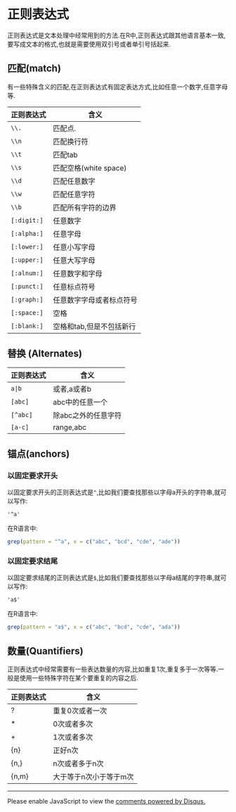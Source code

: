 # 正则表达式 {#regularexpression}

正则表达式是文本处理中经常用到的方法.在R中,正则表达式跟其他语言基本一致,要写成文本的格式,也就是需要使用双引号或者单引号括起来.

<!-- ## 元字符 -->

<!-- 在正则表达式中有一些字符是有特殊含义的,比如点(.),如果只写点,它代表任意字符,这些称之为元字符.正则表达式中就有很多这样元字符,总结如下. -->

<!-- |正则表达式|含义           | -->
<!-- |----------|---------------| -->
<!-- |.         |任意字符| -->
<!-- |^         |匹配字符的开始位置| -->
<!-- |$         |匹配字符的结束位置| -->
<!-- |$         |匹配字符的结束位置| -->

## 匹配(match)

有一些特殊含义的匹配,在正则表达式有固定表达方式,比如任意一个数字,任意字母等.

|正则表达式|含义           |
|----------|---------------|
|`\\.`         |匹配点.|
|`\\n`         |匹配换行符|
|`\\t`         |匹配tab|
|`\\s`         |匹配空格(white space)|
|`\\d`         |匹配任意数字|
|`\\w`         |匹配任意字符|
|`\\b`         |匹配所有字符的边界|
|`[:digit:]`   |任意数字|
|`[:alpha:]`   |任意字母|
|`[:lower:]`   |任意小写字母|
|`[:upper:]`   |任意大写字母|
|`[:alnum:]`   |任意数字和字母|
|`[:punct:]`   |任意标点符号|
|`[:graph:]`   |任意数字字母或者标点符号|
|`[:space:]`   |空格|
|`[:blank:]`   |空格和tab,但是不包括新行|

## 替换 (Alternates)

|正则表达式|含义           |
|----------|---------------|
|`a|b`         |或者,a或者b|
|`[abc]`       |abc中的任意一个|
|`[^abc]`      |除abc之外的任意字符|
|`[a-c]`       |range,abc|


## 锚点(anchors)

### 以固定要求开头

以固定要求开头的正则表达式是`^`,比如我们要查找那些以字母a开头的字符串,就可以写作:

```markdonw
'^a'
```

在R语言中:

```r
grep(pattern = "^a", x = c("abc", "bcd", "cde", "ade"))
```

### 以固定要求结尾

以固定要求结尾的正则表达式是`$`,比如我们要查找那些以字母a结尾的字符串,就可以写作:

```markdonw
'a$'
```

在R语言中:

```r
grep(pattern = "a$", x = c("abc", "bcd", "cde", "ada"))
```

## 数量(Quantifiers)

正则表达式中经常需要有一些表达数量的内容,比如重复1次,重复多于一次等等.一般是使用一些特殊字符在某个要重复的内容之后.

|正则表达式|含义           |
|----------|---------------|
|?         |重复0次或者一次|
|*         |0次或者多次    |
|+         |1次或者多次    |
|{n}         |正好n次    |
|{n,}         |n次或者多于n次|
|{n,m}         |大于等于n次小于等于m次|


---

<div id="disqus_thread"></div>
<script>

/**
*  RECOMMENDED CONFIGURATION VARIABLES: EDIT AND UNCOMMENT THE SECTION BELOW TO INSERT DYNAMIC VALUES FROM YOUR PLATFORM OR CMS.
*  LEARN WHY DEFINING THESE VARIABLES IS IMPORTANT: https://disqus.com/admin/universalcode/#configuration-variables*/
/*
var disqus_config = function () {
this.page.url = PAGE_URL;  // Replace PAGE_URL with your page's canonical URL variable
this.page.identifier = PAGE_IDENTIFIER; // Replace PAGE_IDENTIFIER with your page's unique identifier variable
};
*/
(function() { // DON'T EDIT BELOW THIS LINE
var d = document, s = d.createElement('script');
s.src = 'https://r-cookbook-shen.disqus.com/embed.js';
s.setAttribute('data-timestamp', +new Date());
(d.head || d.body).appendChild(s);
})();
</script>
<noscript>Please enable JavaScript to view the <a href="https://disqus.com/?ref_noscript">comments powered by Disqus.</a></noscript>
                            